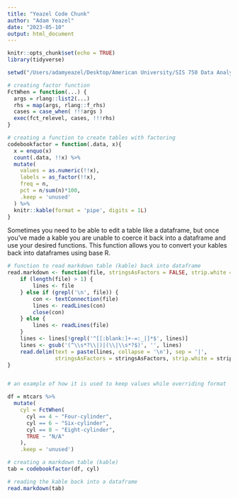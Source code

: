 ```yaml
---
title: "Yeazel Code Chunk"
author: "Adam Yeazel"
date: "2023-05-10"
output: html_document
---
```


```r
knitr::opts_chunk$set(echo = TRUE)
library(tidyverse)

setwd("/Users/adamyeazel/Desktop/American University/SIS 750 Data Analysis/Problem Sets/Poster")

```

```r
# creating factor function
FctWhen = function(...) {
  args = rlang::list2(...)
  rhs = map(args, rlang::f_rhs)
  cases = case_when( !!!args )
  exec(fct_relevel, cases, !!!rhs)
}

# creating a function to create tables with factoring
codebookfactor = function(.data, x){
  x = enquo(x) 
  count(.data, !!x) %>% 
  mutate(
    values = as.numeric(!!x),
    labels = as_factor(!!x), 
    freq = n,
    pct = n/sum(n)*100,
    .keep = 'unused'
  ) %>% 
  knitr::kable(format = 'pipe', digits = 1L)
}
```

Sometimes you need to be able to edit a table like a dataframe, but once you've made a kable you are unable to coerce it back into a dataframe and use your desired functions. This function allows you to convert your kables back into dataframes using base R. 

```r

# function to read markdown table (kable) back into dataframe
read.markdown <- function(file, stringsAsFactors = FALSE, strip.white = TRUE, ...){
    if (length(file) > 1) {
        lines <- file
    } else if (grepl('\n', file)) {
        con <- textConnection(file)
        lines <- readLines(con)
        close(con)
    } else {
        lines <- readLines(file)
    }
    lines <- lines[!grepl('^[[:blank:]+-=:_|]*$', lines)]
    lines <- gsub('(^\\s*?\\|)|(\\|\\s*?$)', '', lines)
    read.delim(text = paste(lines, collapse = '\n'), sep = '|', 
               stringsAsFactors = stringsAsFactors, strip.white = strip.white, ...)
}


# an example of how it is used to keep values while overriding format

df = mtcars %>% 
  mutate(
    cyl = FctWhen(
      cyl == 4 ~ "Four-cylinder",
      cyl == 6 ~ "Six-cylinder",
      cyl == 8 ~ "Eight-cylinder",
      TRUE ~ "N/A"
    ),
    .keep = 'unused')

# creating a markdown table (kable)
tab = codebookfactor(df, cyl)

# reading the kable back into a dataframe
read.markdown(tab)
```

